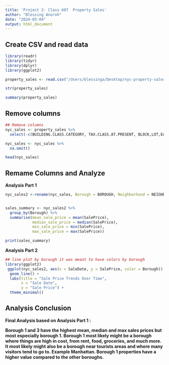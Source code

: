 ```yaml
---
title: 'Project 2: Class 607  Property Sales'
author: "Blessing Anoroh"
date: "2024-03-04"
output: html_document
---
```


## Create CSV and read data

```r
library(readr)
library(tidyr)
library(dplyr)
library(ggplot2)

property_sales <- read.csv("/Users/blessinga/Desktop/nyc-property-sales.csv", header=TRUE, sep=",")

str(property_sales)

summary(property_sales)

```

## Remove columns
```r
## Remove columns
nyc_sales <- property_sales %>%
  select(-c(BUILDING.CLASS.CATEGORY, TAX.CLASS.AT.PRESENT, BLOCK,LOT,EASE.MENT, BUILDING.CLASS.AT.PRESENT,ADDRESS, APARTMENT.NUMBER,ZIP.CODE,RESIDENTIAL.UNITS, COMMERCIAL.UNITS,TOTAL.UNITS,LAND.SQUARE.FEET,GROSS.SQUARE.FEET,TAX.CLASS.AT.TIME.OF.SALE,BUILDING.CLASS.AT.TIME.OF.SALE))

nyc_sales <- nyc_sales %>%
  na.omit()  

head(nyc_sales)

```


## Remame Columns and Analyze

<b> Analysis Part 1 </b>

```r
nyc_sales2 <-rename(nyc_sales, Borough = BOROUGH, Neighborhood = NEIGHBORHOOD, SalePrice = SALE.PRICE, SaleDate=SALE.DATE, YearBuilt = YEAR.BUILT) 


sales_summary <- nyc_sales2 %>%
  group_by(Borough) %>%
  summarise(mean_sale_price = mean(SalePrice),
            median_sale_price = median(SalePrice),
            min_sale_price = min(SalePrice),
            max_sale_price = max(SalePrice))

print(sales_summary)
```



<b> Analysis Part 2 </b>

```r
## line plot by borough it was meant to have colors by borough
library(ggplot2)
 ggplot(nyc_sales2, aes(x = SaleDate, y = SalePrice, color = Borough)) +
  geom_line() +
  labs(title = "Sale Price Trends Over Time",
       x = "Sale Date",
       y = "Sale Price") +
  theme_minimal()

```

## Analysis Conclusion 

<b>

Final Analysis based on Analysis Part 1 :

Borough 1 and 3 have the highest mean, median and max sales prices but most especially borough 1. Borough 1 most likely might be a borough where things are high in cost, from rent, food, groceries, and much more. It most likely might also be a borough near tourists areas and where many visitors tend to go to. Example Manhattan. Borough 1 properties have a higher value compared to the other boroughs.

</b>